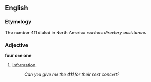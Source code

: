 ==English==

===Etymology===
The number 411 dialed in North America reaches ''directory assistance.''

===Adjective===
'''four one one'''

# {{slang|US}} [[information]].
#:''Can you give me the '''411''' for their next concert?''